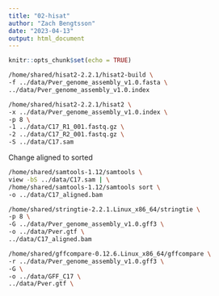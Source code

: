 ```yaml
---
title: "02-hisat"
author: "Zach Bengtsson"
date: "2023-04-13"
output: html_document
---
```


```r
knitr::opts_chunk$set(echo = TRUE)
```


```bash
/home/shared/hisat2-2.2.1/hisat2-build \
-f ../data/Pver_genome_assembly_v1.0.fasta \
../data/Pver_genome_assembly_v1.0.index

```
``` bash
/home/shared/hisat2-2.2.1/hisat2 \
-x ../data/Pver_genome_assembly_v1.0.index \
-p 8 \
-1 ../data/C17_R1_001.fastq.gz \
-2 ../data/C17_R2_001.fastq.gz \
-S ../data/C17.sam
```
Change aligned to sorted
```bash
/home/shared/samtools-1.12/samtools \
view -bS ../data/C17.sam | \
/home/shared/samtools-1.12/samtools sort \
-o ../data/C17_aligned.bam
```

```bash
/home/shared/stringtie-2.2.1.Linux_x86_64/stringtie \
-p 8 \
-G ../data/Pver_genome_assembly_v1.0.gff3 \
-o ../data/Pver.gtf \
../data/C17_aligned.bam
```

```bash
/home/shared/gffcompare-0.12.6.Linux_x86_64/gffcompare \
-r ../data/Pver_genome_assembly_v1.0.gff3 \
-G \
-o ../data/GFF_C17 \
../data/Pver.gtf \
```



